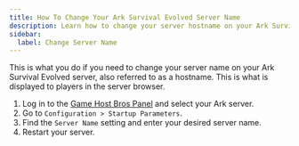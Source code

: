 ---
title: How To Change Your Ark Survival Evolved Server Name
description: Learn how to change your server hostname on your Ark Survival Evolved server.
sidebar:
  label: Change Server Name
---

This is what you do if you need to change your server name on your Ark Survival Evolved server, also referred to as a hostname. This is what is displayed to players in the server browser.
<Steps>
1. Log in to the [Game Host Bros Panel](https://panel.gamehostbros.com/) and select your Ark server.
2. Go to `Configuration > Startup Parameters`.
3. Find the `Server Name` setting and enter your desired server name.
4. Restart your server.
</Steps>
